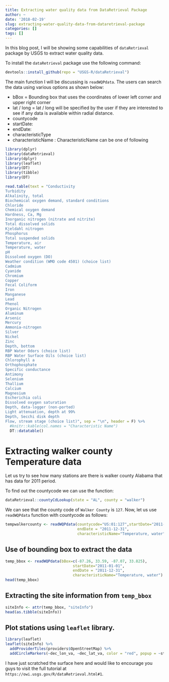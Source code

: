 ```yaml
---
title: Extracting water quality data from DataRetrieval Package
author: ~
date: '2018-02-19'
slug: extracting-water-quality-data-from-dataretrieval-package
categories: []
tags: []
---
```


In this blog post, I will be showing some capabilities of `dataRetrieval` package
by USGS to extract water quality data. 

To install the `dataRetrieval` package use the following command:

```r
devtools::install_github(repo = "USGS-R/dataRetrieval")
```

The main function I will be discussing is `readWQPdata`. The users can search the data 
using various options as shown below:

* bBox = Bounding box that uses the coordinates of lower left corner and upper right corner
* lat / long = lat / long will be specified by the user if they are interested to 
see if any data is available within radial distance. 
* countycode 
* startDate: 
* endDate: 
* characteristicType
* characteristicName : CharacteristicName can be one of following

```r
library(dplyr)
library(dataRetrieval)
library(dplyr)
library(leaflet)
library(DT)
library(tibble)
library(DT)

read.table(text = "Conductivity
Turbidity
Alkalinity, total
Biochemical oxygen demand, standard conditions
Chloride
Chemical oxygen demand
Hardness, Ca, Mg
Inorganic nitrogen (nitrate and nitrite)
Total dissolved solids
Kjeldahl nitrogen
Phosphorus
Total suspended solids
Temperature, air
Temperature, water
pH
Dissolved oxygen (DO)
Weather condition (WMO code 4501) (choice list)
Cadmium
Cyanide
Chromium
Copper
Fecal Coliform
Iron
Manganese
Lead
Phenol
Organic Nitrogen
Aluminum
Arsenic
Mercury
Ammonia-nitrogen
Silver
Nickel
Zinc
Depth, bottom
RBP Water Odors (choice list)
RBP Water Surface Oils (choice list)
Chlorophyll a
Orthophosphate
Specific conductance
Antimony
Selenium
Thallium
Calcium
Magnesium
Escherichia coli
Dissolved oxygen saturation
Depth, data-logger (non-ported)
Light attenuation, depth at 99%
Depth, Secchi disk depth
Flow, stream stage (choice list)", sep = "\n", header = F) %>% 
  #knitr::kable(col.names = "Characteristic Name")
  DT::datatable()
```


# Extracting walker county Temperature data

Let us try to see how many stations are there is walker county Alabama that has data for 2011 period. 

To find out the countycode we can use the function: 
```r
dataRetrieval::countyCdLookup(state = "AL", county = "walker")
```
We can see that the county code of `Walker County` is `127`. Now, let us use `readWQPdata` function with countycode as follows:

```r

tempwalkercounty <- readWQPdata(countycode="US:01:127",startDate="2011-01-01",
                                endDate = "2011-12-31",
                                characteristicName="Temperature, water")

```


## Use of bounding box to extract the data 

```r
temp_bbox <- readWQPdata(bBox=c(-87.26, 33.59, -87.07, 33.825),
                              startDate="2011-01-01",
                              endDate = "2011-12-31",
                              characteristicName="Temperature, water") 
head(temp_bbox)
```

## Extracting the site information from `temp_bbox`

```r
siteInfo <- attr(temp_bbox, "siteInfo")
head(as.tibble(siteInfo))
```

## Plot stations using `leaflet` library.
```r
library(leaflet)
leaflet(siteInfo) %>% 
  addProviderTiles(providers$OpenStreetMap) %>% 
  addCircleMarkers(~dec_lon_va, ~dec_lat_va, color = "red", popup = ~station_nm)
```

I have just scratched the surface here and would like to encourage you guys to 
visit the full tutorial at `https://owi.usgs.gov/R/dataRetrieval.html#1`.